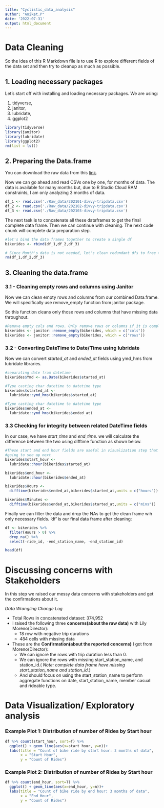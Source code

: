 ```yaml
---
title: "Cyclistic_data_analysis"
author: "Aniket.P"
date: '2022-07-31'
output: html_document
---
```


# Data Cleaning

So the idea of this R Markdown file is to use R to explore different fields of the data set and then try to cleanup as much as possible.

## 1. Loading necessary packages

Let's start off with installing and loading necessary packages. We are using:
  
  1. tidyverse,
  2. janitor,
  3. lubridate,
  4. ggplot2

```r
library(tidyverse)
library(janitor)
library(lubridate)
library(ggplot2)
rm(list = ls())
```

## 2. Preparing the Data.frame

You can download the raw data from this
[link](https://divvy-tripdata.s3.amazonaws.com/index.html).

Now we can go ahead and read CSVs one by one, for months of data. The data is
available for many months but, due to R Studio Cloud RAM constraints, I am only
analyzing 3 months of data.

```r
df_1 <- read.csv('./Raw_data/202101-divvy-tripdata.csv')
df_2 <- read.csv('./Raw_data/202102-divvy-tripdata.csv')
df_3 <- read.csv('./Raw_data/202103-divvy-tripdata.csv')
```


The next task is to concatenate all these dataframes to get the final complete 
data frame. Then we can continue with cleaning. The next code chunk will complete
data preparation step.

```r
#let's bind the data frames together to create a single df
bikerides <- rbind(df_1,df_2,df_3)

# Since Month's data is not needed, let's clean redundant dfs to free the Memory.
rm(df_1,df_2,df_3)

```

## 3. Cleaning the data.frame

### 3.1 - Cleaning empty rows and columns using Janitor

Now we can clean empty rows and columns from our combined Data.frame. We will 
specifically use remove_empty function from janitor package.

So this function cleans only those rows and columns that have missing data
throughout.

```r
#Remove empty cols and rows. Only remove rows or columns if it is completely NA
bikerides <- janitor::remove_empty(bikerides, which = c("cols"))
bikerides <- janitor::remove_empty(bikerides, which = c("rows"))

```

### 3.2 - Converting DateTime to Date/Time using lubridate

Now we can convert *started_at* and *ended_at* fields using ymd_hms from
lubridate libraries.

```r

#separating date from datetime
bikerides$Ymd <- as.Date(bikerides$started_at)

#Type casting char datetime to datetime type
bikerides$started_at <-
  lubridate::ymd_hms(bikerides$started_at)

#Type casting char datetime to datetime type
bikerides$ended_at <-
  lubridate::ymd_hms(bikerides$ended_at)
```

### 3.3 Checking for integrity between related DateTime fields

In our case, we have *start_time* and *end_time*. we will calculate the
difference between the two using difftime function as shown below.

```r
#These start and end hour fields are useful in visualization step that we are
#going to see up next
bikerides$start_hour <-
  lubridate::hour(bikerides$started_at)

bikerides$end_hour <-
  lubridate::hour(bikerides$ended_at)

bikerides$Hours <-
  difftime(bikerides$ended_at,bikerides$started_at,units = c("hours"))

bikerides$Minutes <-
  difftime(bikerides$ended_at,bikerides$started_at,units = c("mins"))
```

Finally we can filter the data and drop the NAs to get the clean frame wih only 
necessary fields.
'df' is our final data frame after cleaning:

```r
df <- bikerides %>% 
  filter(Hours > 0) %>% 
  drop_na() %>% 
  select(-ride_id, -end_station_name, -end_station_id)

head(df)
```

# Discussing concerns with Stakeholders

In this step we raised our messy data concerns with stakeholders and get the 
confirmations about it.

*Data Wrangling Change Log*

* Total Rows in concatenated dataset: 374,952
* I raised the following three **concerns(about the raw data)** with Lily 
Moreno(Director):
  + 18 row with negative trip durations
  + 484 cells with missing data
* These are the **Confirmation(about the reported concerns)** I got from 
Moreno(Director):
  + We can ignore the rows with trip duration less than 0.
  + We can ignore the rows with missing start_station_name, and station_id.(*
  Note: complete data frame have missing start_station_name and station_id.*)
  + And should focus on using the start_station_name to perform aggregate 
  functions on date, start_station_name, member casual and rideable type.
  
# Data Visualization/ Exploratory analysis

### Example Plot 1: Distribution of number of Rides by Start hour

```r
df %>% count(start_hour, sort=T) %>% 
  ggplot() + geom_line(aes(x=start_hour, y=n))+
  labs(title = "Count of bike ride by start hour: 3 months of data",
       x = "Start Hour",
       y = "Count of Rides")
```

### Example Plot 2: Distribution of number of Rides by Start hour

```r
df %>% count(end_hour, sort=T) %>% 
  ggplot() + geom_line(aes(x=end_hour, y=n))+
  labs(title = "Count of bike ride by end hour: 3 months of data",
       x = "End Hour",
       y = "Count of Rides")
```

